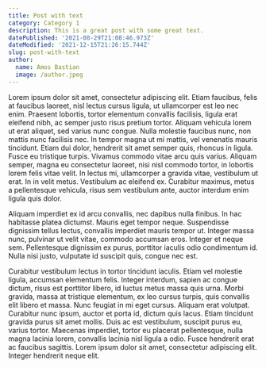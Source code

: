 ```yaml
---
title: Post with text
category: Category 1
description: This is a great post with some great text.
datePublished: '2021-08-29T21:08:46.973Z'
dateModified: '2021-12-15T21:26:15.744Z'
slug: post-with-text
author:
  name: Amos Bastian
  image: /author.jpeg
---
```


Lorem ipsum dolor sit amet, consectetur adipiscing elit. Etiam faucibus, felis at faucibus laoreet, nisl lectus cursus ligula, ut ullamcorper est leo nec enim. Praesent lobortis, tortor elementum convallis facilisis, ligula erat eleifend nibh, ac semper justo risus pretium tortor. Aliquam vehicula lorem ut erat aliquet, sed varius nunc congue. Nulla molestie faucibus nunc, non mattis nunc facilisis nec. In tempor magna ut mi mattis, vel venenatis mauris tincidunt. Etiam dui dolor, hendrerit sit amet semper quis, rhoncus in ligula. Fusce eu tristique turpis. Vivamus commodo vitae arcu quis varius. Aliquam semper, magna eu consectetur laoreet, nisi nisl commodo tortor, in lobortis lorem felis vitae velit. In lectus mi, ullamcorper a gravida vitae, vestibulum ut erat. In in velit metus. Vestibulum ac eleifend ex. Curabitur maximus, metus a pellentesque vehicula, risus sem vestibulum ante, auctor interdum enim ligula quis dolor.

Aliquam imperdiet ex id arcu convallis, nec dapibus nulla finibus. In hac habitasse platea dictumst. Mauris eget tempor neque. Suspendisse dignissim tellus lectus, convallis imperdiet mauris tempor ut. Integer massa nunc, pulvinar ut velit vitae, commodo accumsan eros. Integer et neque sem. Pellentesque dignissim ex purus, porttitor iaculis odio condimentum id. Nulla nisi justo, vulputate id suscipit quis, congue nec est.

Curabitur vestibulum lectus in tortor tincidunt iaculis. Etiam vel molestie ligula, accumsan elementum felis. Integer interdum, sapien ac congue dictum, risus est porttitor libero, id luctus metus massa quis urna. Morbi gravida, massa at tristique elementum, ex leo cursus turpis, quis convallis elit libero et massa. Nunc feugiat in mi eget cursus. Aliquam erat volutpat. Curabitur nunc ipsum, auctor et porta id, dictum quis lacus. Etiam tincidunt gravida purus sit amet mollis. Duis ac est vestibulum, suscipit purus eu, varius tortor. Maecenas imperdiet, tortor eu placerat pellentesque, nulla magna lacinia lorem, convallis lacinia nisl ligula a odio. Fusce hendrerit erat ac faucibus sagittis. Lorem ipsum dolor sit amet, consectetur adipiscing elit. Integer hendrerit neque elit.
